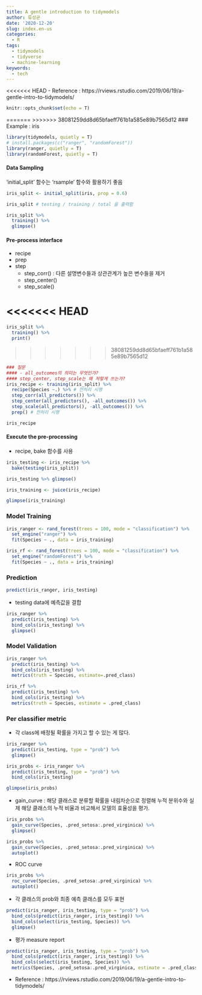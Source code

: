 ```yaml
---
title: A gentle introduction to tidymodels
author: 류성균
date: '2020-12-20'
slug: index.en-us
categories:
  - R
tags:
  - tidymodels
  - tidyverse
  - machine-learning
keywords:
  - tech
---
```


<!--more-->
<<<<<<< HEAD
- Reference : https://rviews.rstudio.com/2019/06/19/a-gentle-intro-to-tidymodels/

```r
knitr::opts_chunk$set(echo = T)
```

=======
>>>>>>> 38081259dd8d65bfaeff761b1a585e89b7565d12
### Example : iris

```r
library(tidymodels, quietly = T)
# install.packages(c("ranger", "randomForest"))
library(ranger, quietly = T)
library(randomForest, quietly = T)
```

#### Data Sampling

'initial_split' 함수는 'rsample' 함수와 활용하기 좋음

```r
iris_split <- initial_split(iris, prop = 0.6)

iris_split # testing / training / total 을 출력함
```

```r
iris_split %>% 
  training() %>% 
  glimpse()
```

#### Pre-process interface

- recipe
- prep
- step
  - step_corr() : 다른 설명변수들과 상관관계가 높은 변수들을 제거
  - step_center()
  - step_scale()
  
<<<<<<< HEAD
=======

```r
iris_split %>%
  training() %>%
  print()
```
>>>>>>> 38081259dd8d65bfaeff761b1a585e89b7565d12

```r
### 질문
#### - all_outcomes의 의미는 무엇인가?
#### step_center, step_scale는 왜 저렇게 쓰는가?
iris_recipe <- training(iris_split) %>% 
  recipe(Species ~.) %>% # 전처리 시행
  step_corr(all_predictors()) %>% 
  step_center(all_predictors(), -all_outcomes()) %>% 
  step_scale(all_predictors(), -all_outcomes()) %>% 
  prep() # 전처리 시행

```
```r
iris_recipe
```

#### Execute the pre-processing
- recipe, bake 함수를 사용
```r
iris_testing <- iris_recipe %>% 
  bake(testing(iris_split))

iris_testing %>% glimpse()
```

```r
iris_training <- juice(iris_recipe)

glimpse(iris_training)
```

### Model Training

```r
iris_ranger <- rand_forest(trees = 100, mode = "classification") %>% 
  set_engine("ranger") %>% 
  fit(Species ~ ., data = iris_training)
```
```r
iris_rf <- rand_forest(trees = 100, mode = "classification") %>% 
  set_engine("randomForest") %>% 
  fit(Species ~ ., data = iris_training)
```

### Prediction
```r
predict(iris_ranger, iris_testing)
```

- testing data에 예측값을 결합
```r
iris_ranger %>% 
  predict(iris_testing) %>% 
  bind_cols(iris_testing) %>% 
  glimpse()
```

### Model Validation
```r
iris_ranger %>% 
  predict(iris_testing) %>% 
  bind_cols(iris_testing) %>% 
  metrics(truth = Species, estimate=.pred_class)
```

```r
iris_rf %>% 
  predict(iris_testing) %>% 
  bind_cols(iris_testing) %>% 
  metrics(truth = Species, estimate = .pred_class)
```

### Per classifier metric
- 각 class에 배정될 확률을 가지고 할 수 있는 게 많다.
```r
iris_ranger %>% 
  predict(iris_testing, type = "prob") %>% 
  glimpse()
```

```r
iris_probs <- iris_ranger %>% 
  predict(iris_testing, type = "prob") %>% 
  bind_cols(iris_testing)

glimpse(iris_probs)
```
- gain_curve : 해당 클래스로 분류할 확률을 내림차순으로 정렬해 누적 분위수와 실제 해당 클래스의 누적 비율과 비교해서 모델의 효율성을 평가.
```r
iris_probs %>% 
  gain_curve(Species, .pred_setosa:.pred_virginica) %>% 
  glimpse()
```

```r
iris_probs %>% 
  gain_curve(Species, .pred_setosa:.pred_virginica) %>% 
  autoplot()
```

- ROC curve

```r
iris_probs %>% 
  roc_curve(Species, .pred_setosa:.pred_virginica) %>% 
  autoplot()
```

- 각 클래스의 prob와 최종 예측 클래스를 모두 표현

```r
predict(iris_ranger, iris_testing, type = "prob") %>% 
  bind_cols(predict(iris_ranger, iris_testing)) %>% 
  bind_cols(select(iris_testing, Species)) %>% 
  glimpse()
```

- 평가 measure report
```r
predict(iris_ranger, iris_testing, type = "prob") %>% 
  bind_cols(predict(iris_ranger, iris_testing)) %>% 
  bind_cols(select(iris_testing, Species)) %>% 
  metrics(Species, .pred_setosa:.pred_virginica, estimate = .pred_class)
```


- Reference : https://rviews.rstudio.com/2019/06/19/a-gentle-intro-to-tidymodels/